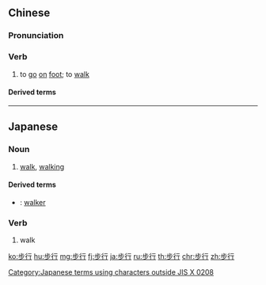 {{also|歩行}}
==Chinese==
{{zh-forms}}

===Pronunciation===
{{zh-pron
|m=bùxíng
|c=bou6 hang4
|h=pfs=phu-hàng
|mn=pō͘-hêng/pō͘-kiâⁿ
|cat=v
}}

===Verb===
{{zh-verb}}

# to [[go]] [[on]] [[foot]]; to [[walk]]

====Derived terms====
{{zh-der|步行蟲|步行街|步行框架|步行器|步行區|步行者}}

{{zh-cat|Advanced}}

----

==Japanese==
{{ja-kanjitab|ほ|こう|yomi=on}}

===Noun===
{{ja-noun|ほこう|shin=歩行}}

# [[walk]], [[walking]]

====Derived terms====
* {{ja-r|歩行者|ほこうしゃ}}: [[walker]]

===Verb===
{{ja-verb-suru|ほこう|shin=歩行}}

# walk

[[Category:Japanese terms using characters outside JIS X 0208]]

[[ko:步行]]
[[hu:步行]]
[[mg:步行]]
[[fj:步行]]
[[ja:步行]]
[[ru:步行]]
[[th:步行]]
[[chr:步行]]
[[zh:步行]]